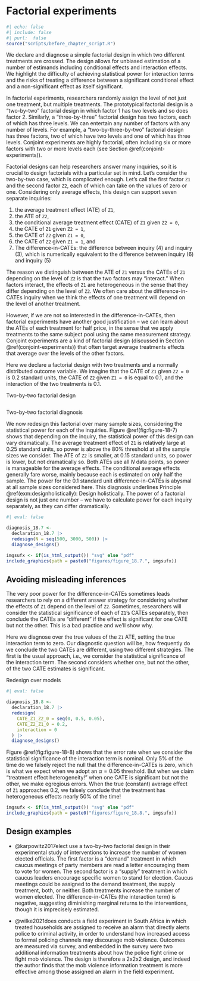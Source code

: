 # Factorial experiments 

```r
#| echo: false
#| include: false
#| purl:  false
source("scripts/before_chapter_script.R")
```

:::: {.ddbox}
We declare and diagnose a simple factorial design in which two different treatments are crossed. The design allows for unbiased estimation of a number of estimands including conditional effects and interaction effects. We highlight the difficulty of achieving statistical power for interaction terms and the risks of treating a difference between a significant conditional effect and a non-significant effect as itself significant. 
::::

In factorial experiments, researchers randomly assign the level of not just one treatment, but multiple treatments. The prototypical factorial design is a "two-by-two" factorial design in which factor 1 has two levels and so does factor 2. Similarly, a "three-by-three" factorial design has two factors, each of which has three levels. We can entertain any number of factors with any number of levels. For example, a "two-by-three-by-two" factorial design has three factors, two of which have two levels and one of which has three levels. Conjoint experiments are highly factorial, often including six or more factors with two or more levels each (see Section \@ref(conjoint-experiments)).

Factorial designs can help researchers answer many inquiries, so it is crucial to design factorials with a particular set in mind. Let's consider the two-by-two case, which is complicated enough. Let's call the first factor `Z1` and the second factor `Z2`, each of which can take on the values of zero or one. Considering only average effects, this design can support seven separate inquiries: 

1. the average treatment effect (ATE) of `Z1`, 
2. the ATE of `Z2`, 
3. the conditional average treatment effect (CATE) of `Z1` given  `Z2 = 0`, 
4. the CATE of `Z1` given `Z2 = 1`,
5. the CATE of `Z2` given `Z1 = 0`,
6. the CATE of `Z2` given `Z1 = 1`, and
7. The difference-in-CATEs: the difference between inquiry (4) and inquiry (3), which is numerically equivalent to the difference between inquiry (6) and inquiry (5)

The reason we distinguish between the ATE of `Z1` versus the CATEs of `Z1` depending on the level of `Z2` is that the two factors may "interact." When factors interact, the effects of `Z1` are heterogeneous in the sense that they differ depending on the level of `Z2`. We often care about the difference-in-CATEs inquiry when we think the effects of one treatment will depend on the level of another treatment.

However, if we are not so interested in the difference-in-CATEs, then factorial experiments have another good justification -- we can learn about the ATEs of each treatment for half price, in the sense that we apply treatments to the same subject pool using the same measurement strategy. Conjoint experiments are a kind of factorial design (discussed in Section \@ref(conjoint-experiments)) that often target average treatments effects that average over the levels of the other factors.

Here we declare a factorial design with two treatments and a normally distributed outcome variable. We imagine that the CATE of `Z1` given `Z2 = 0` is 0.2 standard units, the CATE of `Z2` given `Z1 = 0` is equal to 0.1, and the interaction of the two treatments is 0.1.

:::{.definition #declaration-18-7} 

Two-by-two factorial design

```r
```

:::

:::{.lemma #diagnosis-18-7}

Two-by-two factorial diagnosis

We now redesign this factorial over many sample sizes, considering the statistical power for each of the inquiries. Figure \@ref(fig:figure-18-7) shows that depending on the inquiry, the statistical power of this design can vary dramatically. The average treatment effect of `Z1` is relatively large at 0.25 standard units, so power is above the 80% threshold at all the sample sizes we consider. The ATE of `Z2` is smaller, at 0.15 standard units, so power is lower, but not dramatically so. Both ATEs use all $N$ data points, so power is manageable for the average effects. The conditional average effects generally fare worse, mainly because each is estimated on only half the sample. The power for the 0.1 standard unit difference-in-CATEs is abysmal at all sample sizes considered here. This diagnosis underlines Principle \@ref(exm:designholistically): Design holistically. The power of a factorial design is not just one number -- we have to calculate power for each inquiry separately, as they can differ dramatically.

```r
#| eval: false

diagnosis_18.7 <-
  declaration_18.7 |> 
  redesign(N = seq(500, 3000, 500)) |> 
  diagnose_designs()
```

```r
imgsufx <- if(is_html_output()) "svg" else "pdf"
include_graphics(path = paste0("figures/figure_18.7.", imgsufx))
```

:::

## Avoiding misleading inferences

The very poor power for the difference-in-CATEs sometimes leads researchers to rely on a different answer strategy for considering whether the effects of `Z1` depend on the level of `Z2`. Sometimes, researchers will consider the statistical significance of each of `Z1`'s CATEs separately, then conclude the CATEs are "different" if the effect is significant for one CATE but not the other. This is a bad practice and we'll show why.

Here we diagnose over the true values of the `Z1` ATE, setting the true interaction term to zero. Our diagnostic question will be, how frequently do we conclude the two CATEs are different, using two different strategies. The first is the usual approach, i.e., we consider the statistical significance of the interaction term. The second considers whether one, but not the other, of the two CATE estimates is significant.

:::{.lemma #diagnosis-18-8}

Redesign over models

```r
#| eval: false

diagnosis_18.8 <- 
  declaration_18.7 |> 
  redesign(
    CATE_Z1_Z2_0 = seq(0, 0.5, 0.05),
    CATE_Z2_Z1_0 = 0.2,
    interaction = 0
  ) |> 
  diagnose_designs()
```

Figure \@ref(fig:figure-18-8) shows that the error rate when we consider the statistical significance of the interaction term is nominal. Only 5% of the time do we falsely reject the null that the difference-in-CATEs is zero, which is what we expect when we adopt an $\alpha = 0.05$ threshold. But when we claim "treatment effect heterogeneity!" when one CATE is significant but not the other, we make egregious errors. When the true (constant) average effect of `Z1` approaches 0.2, we falsely conclude that the treatment has heterogeneous effects nearly 50\% of the time! 

```r
imgsufx <- if(is_html_output()) "svg" else "pdf"
include_graphics(path = paste0("figures/figure_18.8.", imgsufx))
```

:::

## Design examples

- @karpowitz2017elect use a two-by-two factorial design in their experimental study of interventions to increase the number of women elected officials. The first factor is a "demand" treatment in which caucus meetings of party members are read a letter encouraging them to vote for women. The second factor is a "supply" treatment in which caucus leaders encourage specific women to stand for election. Caucus meetings could be assigned to the demand treatment, the supply treatment, both, or neither. Both treatments increase the number of women elected. The difference-in-CATEs (the interaction term) is negative, suggesting diminishing marginal returns to the interventions, though it is imprecisely estimated.

- @wilke2021does conducts a field experiment in South Africa in which treated households are assigned to receive an alarm that directly alerts police to criminal activity, in order to understand how increased access to formal policing channels may discourage mob violence. Outcomes are measured via survey, and embedded in the survey were two additional information treatments about how the police fight crime or fight mob violence. The design is therefore a 2x2x2 design, and indeed the author finds that the mob violence information treatment is more effective among those assigned an alarm in the field experiment.
